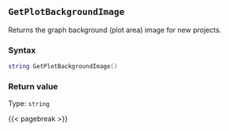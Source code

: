 ## `GetPlotBackgroundImage`

Returns the graph background (plot area) image for new projects.

### Syntax {-}

``` .lua
string GetPlotBackgroundImage()
```


### Return value {-}

Type: `string`


{{< pagebreak >}}